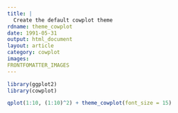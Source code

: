 ```yaml
---
title: |
  Create the default cowplot theme
rdname: theme_cowplot
date: 1991-05-31
output: html_document
layout: article
category: cowplot
images:
FRONTFOMATTER_IMAGES
---
```


```r
library(ggplot2)
library(cowplot)
```

```r
qplot(1:10, (1:10)^2) + theme_cowplot(font_size = 15)



```
